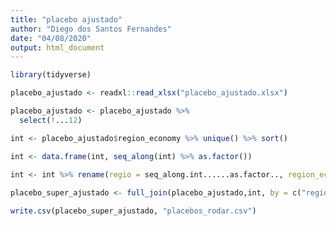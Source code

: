 ```yaml
---
title: "placebo ajustado"
author: "Diego dos Santos Fernandes"
date: "04/08/2020"
output: html_document
---
```


```r
library(tidyverse)
```



```r
placebo_ajustado <- readxl::read_xlsx("placebo_ajustado.xlsx")

placebo_ajustado <- placebo_ajustado %>% 
  select(!...12)
```

```r

 
int <- placebo_ajustado$region_economy %>% unique() %>% sort()

int <- data.frame(int, seq_along(int) %>% as.factor())
  
int <- int %>% rename(regio = seq_along.int......as.factor.., region_economy = int)

placebo_super_ajustado <- full_join(placebo_ajustado,int, by = c("region_economy"))
```

```r
write.csv(placebo_super_ajustado, "placebos_rodar.csv")

```

